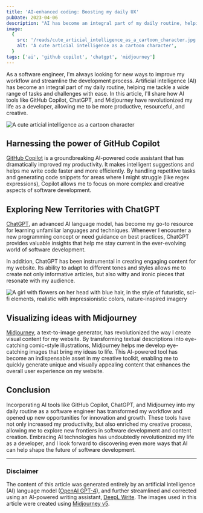 ```yaml
---
title: 'AI-enhanced coding: Boosting my daily UX'
pubDate: 2023-04-06
description: "AI has become an integral part of my daily routine, helping me tackle a wide range of tasks and challenges with ease. In this article, I'll share how AI tools like GitHub Copilot, ChatGPT, and Midjourney have revolutionized my life as a developer."
image:
  {
    src: '/reads/cute_articial_intelligence_as_a_cartoon_character.jpg',
    alt: 'A cute articial intelligence as a cartoon character',
  }
tags: ['ai', 'github copilot', 'chatgpt', 'midjourney']
---
```



As a software engineer, I'm always looking for new ways to improve my workflow and streamline the development process. Artificial intelligence (AI) has become an integral part of my daily routine, helping me tackle a wide range of tasks and challenges with ease. In this article, I'll share how AI tools like GitHub Copilot, ChatGPT, and Midjourney have revolutionized my life as a developer, allowing me to be more productive, resourceful, and creative.

<Image
  src="/reads/cute_articial_intelligence_as_a_cartoon_character.jpg"
  alt="A cute articial intelligence as a cartoon character"
  caption="A cute articial intelligence as a cartoon character."
/>

## Harnessing the power of GitHub Copilot

[GitHub Copilot](https://github.com/features/copilot) is a groundbreaking AI-powered code assistant that has dramatically improved my productivity. It makes intelligent suggestions and helps me write code faster and more efficiently. By handling repetitive tasks and generating code snippets for areas where I might struggle (like regex expressions), Copilot allows me to focus on more complex and creative aspects of software development.

## Exploring New Territories with ChatGPT

[ChatGPT](https://chat.openai.com), an advanced AI language model, has become my go-to resource for learning unfamiliar languages and techniques. Whenever I encounter a new programming concept or need guidance on best practices, ChatGPT provides valuable insights that help me stay current in the ever-evolving world of software development.

In addition, ChatGPT has been instrumental in creating engaging content for my website. Its ability to adapt to different tones and styles allows me to create not only informative articles, but also witty and ironic pieces that resonate with my audience.

<Image
  src="/reads/the_concept_of_an_ai_generating_imaginative_visuals.jpg"
  alt="A girl with flowers on her head with blue hair, in the style of futuristic, sci-fi elements, realistic with impressionistic colors, nature-inspired imagery"
  caption="An image that represents the concept of an AI generating imaginative visuals, showcasing the seamless blend of artificial intelligence and artistic creativity."
/>

## Visualizing ideas with Midjourney

[Midjourney](https://www.midjourney.com), a text-to-image generator, has revolutionized the way I create visual content for my website. By transforming textual descriptions into eye-catching comic-style illustrations, Midjourney helps me develop eye-catching images that bring my ideas to life. This AI-powered tool has become an indispensable asset in my creative toolkit, enabling me to quickly generate unique and visually appealing content that enhances the overall user experience on my website.

## Conclusion

Incorporating AI tools like GitHub Copilot, ChatGPT, and Midjourney into my daily routine as a software engineer has transformed my workflow and opened up new opportunities for innovation and growth. These tools have not only increased my productivity, but also enriched my creative process, allowing me to explore new frontiers in software development and content creation. Embracing AI technologies has undoubtedly revolutionized my life as a developer, and I look forward to discovering even more ways that AI can help shape the future of software development.

---

### Disclaimer

The content of this article was generated entirely by an artificial intelligence (AI) language model ([OpenAI GPT-4](https://openai.com/product/gpt-4)), and further streamlined and corrected using an AI-powered writing assistant, [DeepL Write](https://www.deepl.com/write). The images used in this article were created using [Midjourney v5](https://www.midjourney.com).

